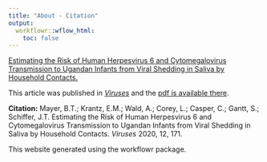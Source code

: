 ```yaml
---
title: "About - Citation"
output:
  workflowr::wflow_html:
    toc: false
---
```


[Estimating the Risk of Human Herpesvirus 6 and Cytomegalovirus Transmission to Ugandan Infants from Viral Shedding in Saliva by Household Contacts.](index.html)

This article was published in [*Viruses*](https://www.mdpi.com/1999-4915/12/2/171) and the [pdf is available there](https://www.mdpi.com/1999-4915/12/2/171/pdf). 

**Citation:** Mayer, B.T.; Krantz, E.M.; Wald, A.; Corey, L.; Casper, C.; Gantt, S.; Schiffer, J.T. Estimating the Risk of Human Herpesvirus 6 and Cytomegalovirus Transmission to Ugandan Infants from Viral Shedding in Saliva by Household Contacts. *Viruses* 2020, 12, 171.

This website generated using the workflowr package.

